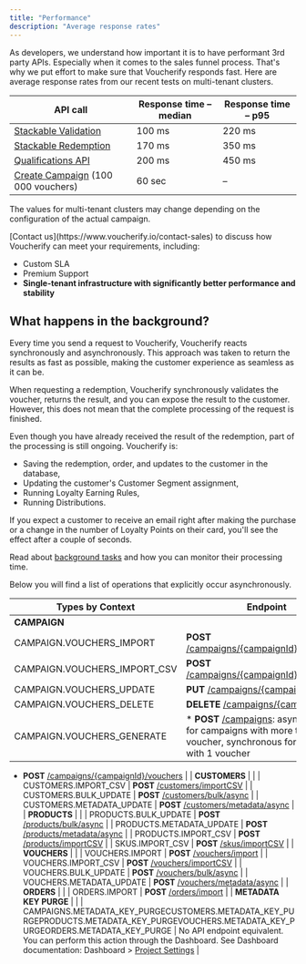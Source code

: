 ```yaml
---
title: "Performance"
description: "Average response rates"
---
```


As developers, we understand how important it is to have performant 3rd party APIs. Especially when it comes to the sales funnel process. That's why we put effort to make sure that Voucherify responds fast. Here are average response rates from our recent tests on multi-tenant clusters.

| **API call**                                                     | **Response time – median** | **Response time – p95** |
| ---------------------------------------------------------------- | -------------------------- | ----------------------- |
| [Stackable Validation](/api-reference/validations/validate-stackable-discounts)    | 100 ms                     | 220 ms                  |
| [Stackable Redemption](/api-reference/redemptions/redeem-stackable-discounts)      | 170 ms                     | 350 ms                  |
| [Qualifications API](/api-reference/qualifications/check-eligibility)               | 200 ms                     | 450 ms                  |
| [Create Campaign](/api-reference/campaigns/create-campaign) (100 000 vouchers) | 60 sec                     | –                       |

The values for multi-tenant clusters may change depending on the configuration of the actual campaign.

<Check>
  [Contact us](https://www.voucherify.io/contact-sales) to discuss how Voucherify can meet your requirements, including:

  * Custom SLA
  * Premium Support
  * **Single-tenant infrastructure with significantly better performance and stability**
</Check>

## What happens in the background?

Every time you send a request to Voucherify, Voucherify reacts synchronously and asynchronously. This approach was taken to return the results as fast as possible, making the customer experience as seamless as it can be.

When requesting a redemption, Voucherify synchronously validates the voucher, returns the result, and you can expose the result to the customer. However, this does not mean that the complete processing of the request is finished.

Even though you have already received the result of the redemption, part of the processing is still ongoing. Voucherify is:

* Saving the redemption, order, and updates to the customer in the database,
* Updating the customer's Customer Segment assignment,
* Running Loyalty Earning Rules,
* Running Distributions.

If you expect a customer to receive an email right after making the purchase or a change in the number of Loyalty Points on their card, you'll see the effect after a couple of seconds.

Read about [background tasks](https://support.voucherify.io/article/524-project-logs#background-tasks-overview) and how you can monitor their processing time.

Below you will find a list of operations that explicitly occur asynchronously.

| **Types by Context**                                                                                                                              | **Endpoint**                                                                                                                                                                                                                           |
| ------------------------------------------------------------------------------------------------------------------------------------------------- | -------------------------------------------------------------------------------------------------------------------------------------------------------------------------------------------------------------------------------------- |
| **CAMPAIGN**                                                                                                                                      |                                                                                                                                                                                                                                        |
| CAMPAIGN.VOUCHERS\_IMPORT                                                                                                                         | **POST** [/campaigns/\{campaignId}/import](/api-reference/campaigns/import-vouchers-to-campaign)                                                                                                                                                     |
| CAMPAIGN.VOUCHERS\_IMPORT\_CSV                                                                                                                    | **POST** [/campaigns/\{campaignId}/importCSV](/api-reference/campaigns/import-vouchers-to-campaign-by-csv)                                                                                                                                        |
| CAMPAIGN.VOUCHERS\_UPDATE                                                                                                                         | **PUT** [/campaigns/\{campaignId}](/api-reference/campaigns/update-campaign)                                                                                                                                                                         |
| CAMPAIGN.VOUCHERS\_DELETE                                                                                                                         | **DELETE** [/campaigns/\{campaignId}](/api-reference/campaigns/delete-campaign)                                                                                                                                                                      |
| CAMPAIGN.VOUCHERS\_GENERATE                                                                                                                       | * **POST** [/campaigns](/api-reference/campaigns/create-campaign): asynchronous for campaigns with more than 1 voucher, synchronous for campaign with 1 voucher
* **POST** [/campaigns/\{campaignId}/vouchers](/reference/add-vouchers-to-campaign)
 |
| **CUSTOMERS**                                                                                                                                     |                                                                                                                                                                                                                                        |
| CUSTOMERS.IMPORT\_CSV                                                                                                                             | **POST** [/customers/importCSV](/api-reference/customers/import-and-update-customers-using-csv)                                                                                                                                                                 |
| CUSTOMERS.BULK\_UPDATE                                                                                                                            | **POST** [/customers/bulk/async](/api-reference/customers/update-customers-in-bulk)                                                                                                                                                                  |
| CUSTOMERS.METADATA\_UPDATE                                                                                                                        | **POST** [/customers/metadata/async](/api-reference/customers/update-customers-metadata-in-bulk)                                                                                                                                                     |
| **PRODUCTS**                                                                                                                                      |                                                                                                                                                                                                                                        |
| PRODUCTS.BULK\_UPDATE                                                                                                                             | **POST** [/products/bulk/async](/api-reference/products/update-products-in-bulk)                                                                                                                                                                    |
| PRODUCTS.METADATA\_UPDATE                                                                                                                         | **POST** [/products/metadata/async](/api-reference/products/update-products-metadata-in-bulk)                                                                                                                                                       |
| PRODUCTS.IMPORT\_CSV                                                                                                                              | **POST** [/products/importCSV](/api-reference/products/import-products-using-csv)                                                                                                                                                                   |
| SKUS.IMPORT\_CSV                                                                                                                                  | **POST** [/skus/importCSV](/api-reference/products/import-skus-using-csv)                                                                                                                                                                           |
| **VOUCHERS**                                                                                                                                      |                                                                                                                                                                                                                                        |
| VOUCHERS.IMPORT                                                                                                                                   | **POST** [/vouchers/import](/api-reference/vouchers/import-vouchers)                                                                                                                                                                                |
| VOUCHERS.IMPORT\_CSV                                                                                                                              | **POST** [/vouchers/importCSV](/api-reference/vouchers/import-vouchers-using-csv)                                                                                                                                                                   |
| VOUCHERS.BULK\_UPDATE                                                                                                                             | **POST** [/vouchers/bulk/async](/api-reference/vouchers/update-vouchers-in-bulk)                                                                                                                                                                    |
| VOUCHERS.METADATA\_UPDATE                                                                                                                         | **POST** [/vouchers/metadata/async](/api-reference/vouchers/update-vouchers-metadata-in-bulk)                                                                                                                                                       |
| **ORDERS**                                                                                                                                        |                                                                                                                                                                                                                                        |
| ORDERS.IMPORT                                                                                                                                     | **POST** [/orders/import](/api-reference/orders/import-orders)                                                                                                                                                                                    |
| **METADATA KEY PURGE**                                                                                                                            |                                                                                                                                                                                                                                        |
| CAMPAIGNS.METADATA\_KEY\_PURGECUSTOMERS.METADATA\_KEY\_PURGEPRODUCTS.METADATA\_KEY\_PURGEVOUCHERS.METADATA\_KEY\_PURGEORDERS.METADATA\_KEY\_PURGE | No API endpoint equivalent. You can perform this action through the Dashboard. See Dashboard documentation: Dashboard > [Project Settings](https://support.voucherify.io/article/99-schema-validation-metadata#maintenance)            |